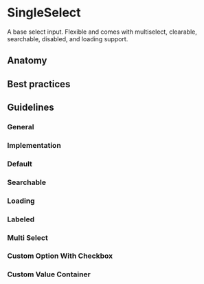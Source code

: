 
# SingleSelect

A base select input. Flexible and comes with multiselect, clearable, searchable, disabled, and loading support.

<ArgsTable of={SingleSelect} />

## Anatomy

## Best practices

## Guidelines

### General

### Implementation

### Default

<Preview>
  <Story id="components-selects-single--default" />
</Preview>

### Searchable

<Preview>
  <Story id="components-selects-single--searchable" />
</Preview>

### Loading

<Preview>
  <Story id="components-selects-single--loading" />
</Preview>

### Labeled

<Preview>
  <Story id="components-selects-single--labeled" />
</Preview>

### Multi Select

<Preview>
  <Story id="components-selects-single--multi-select" />
</Preview>

### Custom Option With Checkbox

<Preview>
  <Story id="components-selects-single--custom-option-with-checkbox" />
</Preview>

### Custom Value Container

<Preview>
  <Story id="components-selects-single--custom-value-container" />
</Preview>
